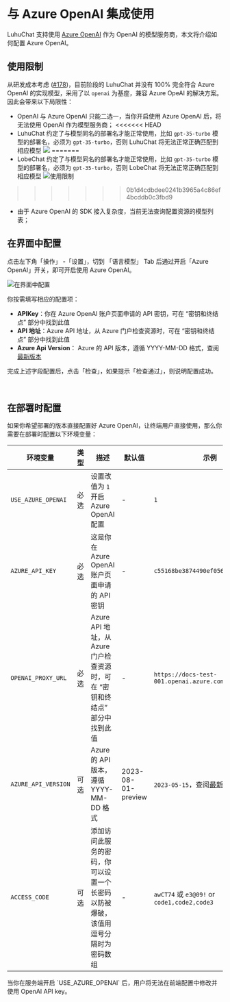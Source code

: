 # 与 Azure OpenAI 集成使用

LuhuChat 支持使用 [Azure OpenAI][azure-openai-url] 作为 OpenAI 的模型服务商，本文将介绍如何配置 Azure OpenAI。

## 使用限制

从研发成本考虑 ([#178][rfc])，目前阶段的 LuhuChat 并没有 100% 完全符合 Azure OpenAI 的实现模型，采用了以 `openai` 为基座，兼容 Azure OpeAI 的解决方案。因此会带来以下局限性：

- OpenAI 与 Azure OpenAI 只能二选一，当你开启使用 Azure OpenAI 后，将无法使用 OpenAI 作为模型服务商；
<<<<<<< HEAD
- LuhuChat 约定了与模型同名的部署名才能正常使用，比如 `gpt-35-turbo` 模型的部署名，必须为 `gpt-35-turbo`，否则 LuhuChat 将无法正常正确匹配到相应模型 ![](https://github-production-user-asset-6210df.s3.amazonaws.com/28616219/267082091-d89d53d3-1c8c-40ca-ba15-0a9af2a79264.png)
=======
- LobeChat 约定了与模型同名的部署名才能正常使用，比如 `gpt-35-turbo` 模型的部署名，必须为 `gpt-35-turbo`，否则 LobeChat 将无法正常正确匹配到相应模型 <Image alt="使用限制" src="https://github-production-user-asset-6210df.s3.amazonaws.com/28616219/267082091-d89d53d3-1c8c-40ca-ba15-0a9af2a79264.png" />
>>>>>>> 0b1d4cdbdee0241b3965a4c86ef4bcddb0c3fbd9
- 由于 Azure OpenAI 的 SDK 接入复杂度，当前无法查询配置资源的模型列表；

## 在界面中配置

点击左下角「操作」 -「设置」，切到 「语言模型」 Tab 后通过开启「Azure OpenAI」开关，即可开启使用 Azure OpenAI。

<Image alt="在界面中配置" src="https://github-production-user-asset-6210df.s3.amazonaws.com/28616219/267083420-422a3714-627e-4bef-9fbc-141a2a8ca916.png" />

你按需填写相应的配置项：

- **APIKey**：你在 Azure OpenAI 账户页面申请的 API 密钥，可在 “密钥和终结点” 部分中找到此值
- **API 地址**：Azure API 地址，从 Azure 门户检查资源时，可在 “密钥和终结点” 部分中找到此值
- **Azure Api Version**： Azure 的 API 版本，遵循 YYYY-MM-DD 格式，查阅[最新版本][azure-api-verion-url]

完成上述字段配置后，点击「检查」，如果提示「检查通过」，则说明配置成功。

<br />

## 在部署时配置

如果你希望部署的版本直接配置好 Azure OpenAI，让终端用户直接使用，那么你需要在部署时配置以下环境变量：

| 环境变量                | 类型 | 描述                                               | 默认值                | 示例                                          |
| ------------------- | -- | ------------------------------------------------ | ------------------ | ------------------------------------------- |
| `USE_AZURE_OPENAI`  | 必选 | 设置改值为 `1` 开启 Azure OpenAI 配置                     | -                  | `1`                                         |
| `AZURE_API_KEY`     | 必选 | 这是你在 Azure OpenAI 账户页面申请的 API 密钥                 | -                  | `c55168be3874490ef0565d9779ecd5a6`          |
| `OPENAI_PROXY_URL`  | 必选 | Azure API 地址，从 Azure 门户检查资源时，可在 “密钥和终结点” 部分中找到此值 | -                  | `https://docs-test-001.openai.azure.com`    |
| `AZURE_API_VERSION` | 可选 | Azure 的 API 版本，遵循 YYYY-MM-DD 格式                  | 2023-08-01-preview | `2023-05-15`，查阅[最新版本][azure-api-verion-url] |
| `ACCESS_CODE`       | 可选 | 添加访问此服务的密码，你可以设置一个长密码以防被爆破，该值用逗号分隔时为密码数组         | -                  | `awCT74` 或 `e3@09!` or `code1,code2,code3`  |

<Callout>
  当你在服务端开启 `USE_AZURE_OPENAI` 后，用户将无法在前端配置中修改并使用 OpenAI API key。
</Callout>

[azure-api-verion-url]: https://learn.microsoft.com/zh-cn/azure/ai-services/openai/reference#chat-completions
[azure-openai-url]: https://learn.microsoft.com/zh-cn/azure/ai-services/openai/concepts/models
[rfc]: https://github.com/lobehub/lobe-chat/discussions/178
